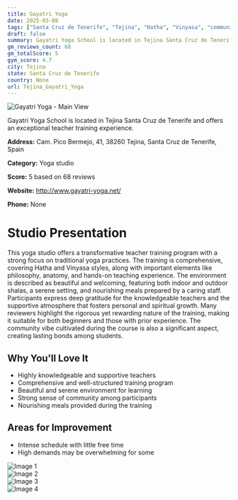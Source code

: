 ```yaml
---
title: Gayatri Yoga
date: 2025-03-08
tags: ["Santa Cruz de Tenerife", "Tejina", "Hatha", "Vinyasa", "community", "traditional", "Tejina"]  
draft: false
summary: Gayatri Yoga School is located in Tejina Santa Cruz de Tenerife and offers an exceptional teacher training experience.
gm_reviews_count: 68
gm_totalScore: 5
gym_score: 4.7
city: Tejina
state: Santa Cruz de Tenerife
country: None
url: Tejina_Gayatri_Yoga
---
```


<div className="aspect-[16/9] relative my-8">
  <img 
    src="https://lh5.googleusercontent.com/p/AF1QipPXIWO2A0PUnXB33kZwH07NR9y9jFA3TX47Cdxh=w1920-h1080-k-no"
    alt="Gayatri Yoga - Main View"
    className="object-cover absolute inset-0 w-full h-full rounded-lg"
  />
</div>

Gayatri Yoga School is located in Tejina Santa Cruz de Tenerife and offers an exceptional teacher training experience.

**Address:** Cam. Pico Bermejo, 41, 38260 Tejina, Santa Cruz de Tenerife, Spain

**Category:** Yoga studio

**Score:** 5 based on 68 reviews

**Website:** http://www.gayatri-yoga.net/

**Phone:** None

# Studio Presentation

This yoga studio offers a transformative teacher training program with a strong focus on traditional yoga practices. The training is comprehensive, covering Hatha and Vinyasa styles, along with important elements like philosophy, anatomy, and hands-on teaching experience. The environment is described as beautiful and welcoming, featuring both indoor and outdoor shalas, a serene setting, and nourishing meals prepared by a caring staff. Participants express deep gratitude for the knowledgeable teachers and the supportive atmosphere that fosters personal and spiritual growth. Many reviewers highlight the rigorous yet rewarding nature of the training, making it suitable for both beginners and those with prior experience. The community vibe cultivated during the course is also a significant aspect, creating lasting bonds among students.

## Why You'll Love It

- Highly knowledgeable and supportive teachers
- Comprehensive and well-structured training program
- Beautiful and serene environment for learning
- Strong sense of community among participants
- Nourishing meals provided during the training

## Areas for Improvement

- Intense schedule with little free time
- High demands may be overwhelming for some

<div className="grid grid-cols-1 xl:grid-cols-2 gap-4 my-8">
<div className="aspect-[4/3] relative"><img src="https://lh3.googleusercontent.com/p/AF1QipMgmLUKZfp6M0Dgb8TOEj40WEih7cREm808zYqw=w1920-h1080-k-no" alt="Image 1" className="object-cover absolute inset-0 w-full h-full rounded-lg" /></div>
<div className="aspect-[4/3] relative"><img src="https://lh5.googleusercontent.com/p/AF1QipMgiC97K1fZy0DZeFTSIGHevT_CHsGIJrvt33qO=w1920-h1080-k-no" alt="Image 2" className="object-cover absolute inset-0 w-full h-full rounded-lg" /></div>
<div className="aspect-[4/3] relative"><img src="https://lh5.googleusercontent.com/p/AF1QipNV2zK0vzOvibuM-yoJn53o6EaY14qdfaJJdARS=w1920-h1080-k-no" alt="Image 3" className="object-cover absolute inset-0 w-full h-full rounded-lg" /></div>
<div className="aspect-[4/3] relative"><img src="https://lh5.googleusercontent.com/p/AF1QipP7Yo9N2EXQw7v3L1tyjKmIsPkrJzUe12Xy41mb=w1920-h1080-k-no" alt="Image 4" className="object-cover absolute inset-0 w-full h-full rounded-lg" /></div>
</div>